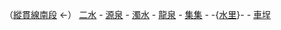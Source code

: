 （[[縱貫線 (南段)|縱貫線南段]] ←） [[二水車站|二水]] - [[源泉車站|源泉]] - [[濁水車站|濁水]] - [[龍泉車站|龍泉]] - [[集集車站|集集]] - -{[[水里車站|水里]]}- - [[車埕車站|車埕]]